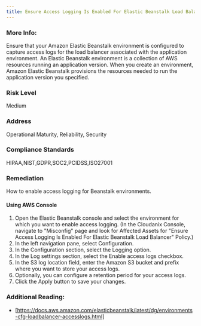 ```yaml
---
title: Ensure Access Logging Is Enabled For Elastic Beanstalk Load Balancer
---
```


### More Info:

Ensure that your Amazon Elastic Beanstalk environment is configured to capture access logs for the load balancer associated with the application environment. An Elastic Beanstalk environment is a collection of AWS resources running an application version. When you create an environment, Amazon Elastic Beanstalk provisions the resources needed to run the application version you specified.

### Risk Level

Medium

### Address

Operational Maturity, Reliability, Security

### Compliance Standards

HIPAA,NIST,GDPR,SOC2,PCIDSS,ISO27001

### Remediation

How to enable access logging for Beanstalk environments.

#### Using AWS Console

1. Open the Elastic Beanstalk console and select the environment for which you want to enable access logging.
    (In the Cloudanix Console, navigate to "Misconfig" page and look for Affected Assets for "Ensure Access Logging Is Enabled For Elastic Beanstalk Load Balancer" Policy.)
2. In the left navigation pane, select Configuration.
3. In the Configuration section, select the Logging option.
4. In the Log settings section, select the Enable access logs checkbox.
5. In the S3 log location field, enter the Amazon S3 bucket and prefix where you want to store your access logs.
6. Optionally, you can configure a retention period for your access logs.
7. Click the Apply button to save your changes.

### Additional Reading:

- [https://docs.aws.amazon.com/elasticbeanstalk/latest/dg/environments-cfg-loadbalancer-accesslogs.html]